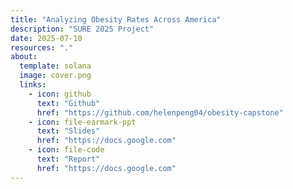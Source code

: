```yaml
---
title: "Analyzing Obesity Rates Across America"
description: "SURE 2025 Project"
date: 2025-07-10
resources: "."
about: 
  template: solana
  image: cover.png
  links:
    - icon: github
      text: "Github"
      href: "https://github.com/helenpeng04/obesity-capstone"
    - icon: file-earmark-ppt
      text: "Slides"
      href: "https://docs.google.com"
    - icon: file-code
      text: "Report"
      href: "https://docs.google.com"
---
```


